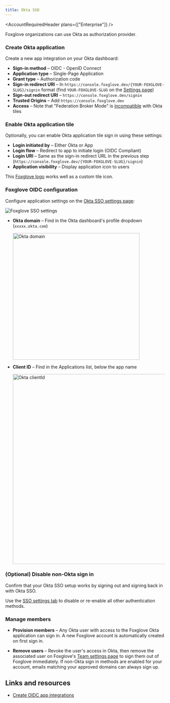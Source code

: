 ```yaml
---
title: Okta SSO
---
```



<AccountRequiredHeader plans={["Enterprise"]} />

Foxglove organizations can use Okta as authorization provider.

### Create Okta application

Create a new app integration on your Okta dashboard:

- **Sign-in method** – OIDC - OpenID Connect
- **Application type** – Single-Page Application
- **Grant type** – Authorization code
- **Sign-in redirect URI** – In `https://console.foxglove.dev/{YOUR-FOXGLOVE-SLUG}/signin` format (find `YOUR-FOXGLOVE-SLUG` on the [Settings page](https://console.foxglove.dev/settings))
- **Sign-out redirect URI** – `https://console.foxglove.dev/signin`
- **Trusted Origins** – Add `https://console.foxglove.dev`
- **Access** – Note that "Federation Broker Mode" is [incompatible](https://help.okta.com/en-us/Content/Topics/Apps/apps-fbm-known-issues.htm) with Okta tiles

### Enable Okta application tile

Optionally, you can enable Okta application tile sign in using these settings:

- **Login initiated by** – Either Okta or App
- **Login flow** – Redirect to app to initiate login (OIDC Compliant)
- **Login URI** – Same as the sign-in redirect URL in the previous step (`https://console.foxglove.dev/{YOUR-FOXGLOVE-SLUG}/signin`)
- **Application visibility** – Display application icon to users

This [Foxglove logo](/img/docs/organization-setup/okta/foxglove-logo-okta.png) works well as a custom tile icon.

### Foxglove OIDC configuration

Configure application settings on the [Okta SSO settings page](https://console.foxglove.dev/settings/oidc):

![Foxglove SSO settings](/img/docs/organization-setup/okta/settings.png)

- **Okta domain** – Find in the Okta dashboard's profile dropdown (`xxxxx.okta.com`)

  <img alt="Okta domain" src="/img/docs/organization-setup/okta/domain.png" width="400" />

- **Client ID** – Find in the Applications list, below the app name

  <img alt="Okta clientId" src="/img/docs/organization-setup/okta/clientid.png" width="600" />

### (Optional) Disable non-Okta sign in

Confirm that your Okta SSO setup works by signing out and signing back in with Okta SSO.

Use the [SSO settings tab](https://console.foxglove.dev/settings/oidc) to disable or re-enable all other authentication methods.

### Manage members

- **Provision members** – Any Okta user with access to the Foxglove Okta application can sign in. A new Foxglove account is automatically created on first sign in.

- **Remove users** – Revoke the user's access in Okta, then remove the associated user on Foxglove's [Team settings page](https://console.foxglove.dev/settings/team) to sign them out of Foxglove immediately. If non-Okta sign in methods are enabled for your account, emails matching your approved domains can always sign up.

## Links and resources

- [Create OIDC app integrations](https://help.okta.com/en-us/Content/Topics/Apps/Apps_App_Integration_Wizard_OIDC.htm)
